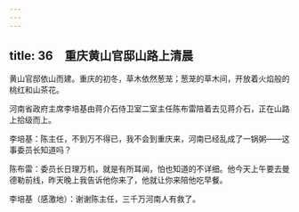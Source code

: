 ```yaml
---
---
---
```

title: 36　重庆黄山官邸山路上清晨
---




黄山官邸依山而建。重庆的初冬，草木依然葱茏；葱茏的草木间，开放着火焰般的桃红和山茶花。

河南省政府主席李培基由蒋介石侍卫室二室主任陈布雷陪着去见蒋介石，正在山路上拾级而上。

李培基：陈主任，不到万不得已，我不会到重庆来，河南已经乱成了一锅粥——这事委员长知道吗？

陈布雷：委员长日理万机，就是有所耳闻，怕也知道的不详细。他今天上午要去曼德勒前线，昨天晚上我告诉他你来了，他就让你来陪他吃早餐。

李培基（感激地）：谢谢陈主任，三千万河南人有救了。
